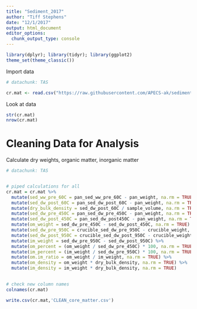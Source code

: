 ```yaml
---
title: "Sediment_2017"
author: "Tiff Stephens"
date: "12/1/2017"
output: html_document
editor_options: 
  chunk_output_type: console
---
```


```r
library(dplyr); library(tidyr); library(ggplot2)
theme_set(theme_classic())
```

Import data
```r
# datachunk: TAS

cr.mat <- read.csv("https://raw.githubusercontent.com/APECS-ak/sediment_2017/master/RAW_core_matter.csv", stringsAsFactors = FALSE, header = TRUE)
```


Look at data
```r
str(cr.mat)
nrow(cr.mat)
```



# Cleaning Data for Analysis

Calculate dry weights, organic matter, inorganic matter
```r
# datachunk: TAS


# piped calculations for all
cr.mat = cr.mat %>% 
  mutate(sed_ww_pre_60C = pan_sed_ww_pre_60C - pan_weight, na.rm = TRUE) %>%
  mutate(sed_dw_post_60C = pan_sed_dw_post_60C - pan_weight, na.rm = TRUE) %>%
  mutate(dry_bulk_density = sed_dw_post_60C / sample_volume, na.rm = TRUE) %>%
  mutate(sed_dw_pre_450C = pan_sed_dw_pre_450C - pan_weight, na.rm = TRUE) %>%
  mutate(sed_dw_post_450C = pan_sed_dw_post450C - pan_weight, na.rm = TRUE) %>%
  mutate(om_weight = sed_dw_pre_450C - sed_dw_post_450C, na.rm = TRUE) %>%
  mutate(sed_dw_pre_950C = crucible_sed_dw_pre_950C - crucible_weight, na.rm = TRUE) %>%
  mutate(sed_dw_post_950C = crucible_sed_dw_post_950C - crucible_weight, na.rm = TRUE) %>%
  mutate(im_weight = sed_dw_pre_950C - sed_dw_post_950C) %>%
  mutate(om_percent = (om_weight / sed_dw_pre_450C) * 100, na.rm = TRUE) %>%
  mutate(im_percent = (im_weight / sed_dw_pre_950C) * 100, na.rm = TRUE) %>%
  mutate(om.im_ratio = om_weight / im_weight, na.rm = TRUE) %>%
  mutate(om_density = om_weight * dry_bulk_density, na.rm = TRUE) %>%
  mutate(im_density = im_weight * dry_bulk_density, na.rm = TRUE)
  

# check new column names
colnames(cr.mat)
```


```r
write.csv(cr.mat,'CLEAN_core_matter.csv')
```










